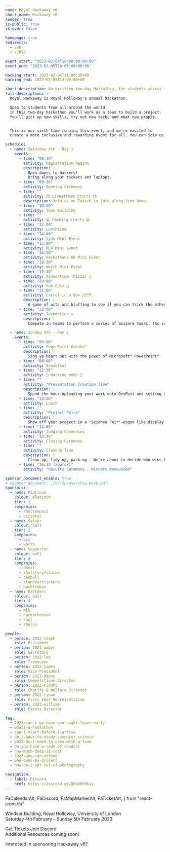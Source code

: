 ```yaml
---
name: Royal Hackaway v6
short_name: Hackaway v6
render: true
is-public: true
is-over: false

homepage: true
redirects:
  - /v6
  - /2023

event_start: "2023-02-04T10:00:00+00:00"
event_end: "2023-02-05T18:00:00+00:00"

hacking_start: 2023-02-04T11:00:00+00
hacking_end: 2023-02-05T13:00:00+00

short-description: An exciting two-day Hackathon, for students across the UK or around the world
full-description: >
  Royal Hackaway is Royal Holloway's annual hackathon.

  Open to students from all around the world,
  in this two-day hackathon you'll work as a team to build a project.
  You'll pick up new skills, try out new tech, and meet new people.


  This is our sixth time running this event, and we're excited to
  create a more inclusive and rewarding event for all. You can join us in-person, or onine!

schedule:
  - name: Saturday 4th - Day 1
    events:
      - time: "08:30"
        activity: Registration begins
        description: |
          Open doors to hackers!
          Bring along your tickets and laptops.
      - time: "09:30"
        activity: Opening Ceremony
      - time: ""
        activity: 📺 Livestream Starts 📺
        description: Join us on Twitch to join along from home.
      - time: "10:00"
        activity: Team Building
      - time: ""
        activity: 💻 Hacking starts 💻
      - time: "13:00"
        activity: Lunchtime
      - time: "14:00"
        activity: Synk Mini Event
      - time: "15:00"
        activity: MLH Mini Event
      - time: "16:00"
        activity: Hackathons UK Mini Event
      - time: "18:30"
        activity: Worth Mini Event
      - time: "19:30"
        activity: Dinnertime (Pizza) 🍕
      - time: "20:00"
        activity: Pub Quiz 🍺
      - time: "21:00"
        activity: Carrot in a Box 🥕📦❓
        description: |
          A game of wits and bluffing to see if you can trick the other person into getting the carrot within your box.
      - time: "22:00"
        activity: Taskmaster ✉️
        description: |
          Compete in teams to perform a series of bizzare tasks. (As seen on TV!)

  - name: Sunday 5th - Day 2
    events:
      - time: "00:00"
        activity: PowerPoint Karoke™
        description: |
          Sing ya heart out with the power of Microsoft™ PowerPoint™
      - time: "08:00"
        activity: Breakfast
      - time: "12:30"
        activity: 🛑 Hacking ends 🛑
      - time: ""
        activity: "Presentation Creation Time"
        description: |
          Spend the hour uploading your work onto DevPost and setting up your desk for people to see/judge your work at the Project Faire
      - time: "13:00"
        activity: Lunch
      - time: ""
        activity: "Project Faire"
        description: |
          Show off your project in a 'Science Fair'-esque like display to all other volunteers that come around!
      - time: "14:00"
        activity: Judging Commences
      - time: "15:30"
        activity: Closing Ceremony
      - time: ""
        activity: Cleanup Time
        description: |
          Clean up, tidy up, pack up - We're about to decide who wins Royal Hackaway!
      - time: "16:30 (approx)"
        activity: "Results Ceremony - Winners Announced"

sponsor_document_enable: true
# sponsor_document: ./v6-Sponsorship-Deck.pdf
sponsors:
  - name: Platinum
    colour: platinum
    tier: 1
    companies:
      - rhulcompsci
      - scciotsc
  - name: Silver
    colour: null
    tier: 2
    companies:
      - bcs
      - worth
  - name: Supporter
    colour: null
    tier: 4
    companies:
      - devit
      - rhulstoryfutures
      - redbull
      - standoutstickers
      - hackthebox
  - name: Partners
    colour: null
    tier: 4
    companies:
      - mlh
      - hackathonsuk
      - rhul
      - rhulsu

people:
  - person: 2022-steph
    role: President
  - person: 2021-amber
    role: Secretary
  - person: 2022-leo
    role: Treasurer
  - person: 2022-james
    role: Vice President
  - person: 2021-danny
    role: Competitions Director
  - person: 2022-riddhi
    role: Charity & Welfare Director
  - person: 2022-sinan
    role: First Year Representitive
  - person: 2022-william
    role: Events Director

faq:
  - 2023-can-i-go-home-overnight-leave-early
  - whats-a-hackathon
  - can-i-start-before-i-arrive
  - do-i-have-to-study-computer-science
  - 2023-do-i-need-to-come-with-a-team
  - do-you-have-a-code-of-conduct
  - how-much-does-it-cost
  - 2023-who-can-attend
  - who-owns-my-project
  - how-do-i-opt-out-of-photography

navigation:
  - label: Discord
    href: https://discord.gg/8EwQhhRkJv
---
```



  FaCalendarAlt,
  FaDiscord,
  FaMapMarkerAlt,
  FaTicketAlt,
} from "react-icons/fa"


<MajorLeagueHackingBadge year={2023} />

<EventJumbotronParallax>

<Whatever src={hackaway6logo} className={hackaway6logoClass} />
  <p>
    <FaMapMarkerAlt /> Windsor Building, Royal Holloway, University of London
    <br />
    <FaCalendarAlt /> Saturday 4th February - Sunday 5th February 2023
  </p>
  <p>
    <EventFullDescription />
  </p>
  <ButtonsContainer>
    <SiteButton
      href="https://pretix.eu/royalhackaway/v6/"
      className="btn-hackaway-orange"
    >
      <FaTicketAlt /> Get Tickets
    </SiteButton>
    <SiteButton
      href="https://discord.gg/8EwQhhRkJv"
      className="btn-hackaway-blurple"
    >
      <FaDiscord /> Join Discord
    </SiteButton>
  </ButtonsContainer>
</EventJumbotronParallax>
<EventCountdownSection type={SectionTypes.SECONDARY} />
<EventLocationSection map="https://www.google.com/maps/embed?pb=!1m18!1m12!1m3!1d2487.759701888386!2d-0.5680310838687079!3d51.42584067962183!2m3!1f0!2f0!3f0!3m2!1i1024!2i768!4f13.1!3m3!1m2!1s0x487679fe3dce3113%3A0x47f0f448b19730a3!2sWindsor+Building!5e0!3m2!1sen!2suk!4v1546448505106" />
<HackathonDefinitionSection type={SectionTypes.TERTIARY} />
<EventFrequentlyAskedQuestionsSection type={SectionTypes.PRIMARY}>
  <div class="row">
    <div class="col text-center">
      <SiteButton
        disabled
        className="btn-hackaway-primary"
      >
        Additional Resources coming soon!
      </SiteButton>
    </div>
  </div>
</EventFrequentlyAskedQuestionsSection>
<EventSponsorsSection
  type={SectionTypes.TERTIARY}
  link="https://rhulcompsoc.sharepoint.com/:b:/s/hello/EdmsEMZCTZxEpJf8JAMuBAsBSJs_q0M09ejDS-V3M8Dyzw?e=K0zRNV"
>
  <p class="text-center">Interested in sponsoring Hackaway v6?</p>
</EventSponsorsSection>

<EventScheduleSection type={SectionTypes.TERTIARY} />

<EventPeopleSection type={SectionTypes.SECONDARY} />
